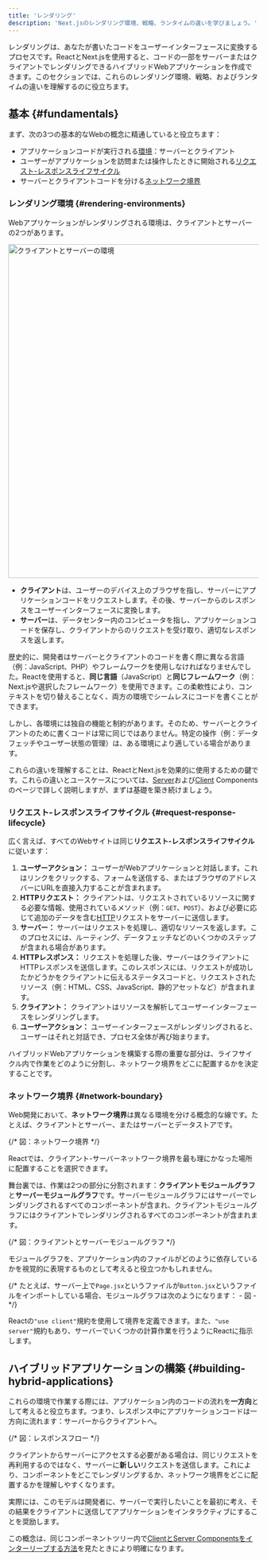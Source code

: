 ```yaml
---
title: 'レンダリング'
description: 'Next.jsのレンダリング環境、戦略、ランタイムの違いを学びましょう。'
---
```


レンダリングは、あなたが書いたコードをユーザーインターフェースに変換するプロセスです。ReactとNext.jsを使用すると、コードの一部をサーバーまたはクライアントでレンダリングできるハイブリッドWebアプリケーションを作成できます。このセクションでは、これらのレンダリング環境、戦略、およびランタイムの違いを理解するのに役立ちます。

## 基本 {#fundamentals}

まず、次の3つの基本的なWebの概念に精通していると役立ちます：

- アプリケーションコードが実行される[環境](#rendering-environments)：サーバーとクライアント
- ユーザーがアプリケーションを訪問または操作したときに開始される[リクエスト-レスポンスライフサイクル](#request-response-lifecycle)
- サーバーとクライアントコードを分ける[ネットワーク境界](#network-boundary)

### レンダリング環境 {#rendering-environments}

Webアプリケーションがレンダリングされる環境は、クライアントとサーバーの2つがあります。

<Image
  alt="クライアントとサーバーの環境"
  srcLight="/docs/light/client-and-server-environments.png"
  srcDark="/docs/dark/client-and-server-environments.png"
  width="1600"
  height="672"
/>

- **クライアント**は、ユーザーのデバイス上のブラウザを指し、サーバーにアプリケーションコードをリクエストします。その後、サーバーからのレスポンスをユーザーインターフェースに変換します。
- **サーバー**は、データセンター内のコンピュータを指し、アプリケーションコードを保存し、クライアントからのリクエストを受け取り、適切なレスポンスを返します。

歴史的に、開発者はサーバーとクライアントのコードを書く際に異なる言語（例：JavaScript、PHP）やフレームワークを使用しなければなりませんでした。Reactを使用すると、**同じ言語**（JavaScript）と**同じフレームワーク**（例：Next.jsや選択したフレームワーク）を使用できます。この柔軟性により、コンテキストを切り替えることなく、両方の環境でシームレスにコードを書くことができます。

しかし、各環境には独自の機能と制約があります。そのため、サーバーとクライアントのために書くコードは常に同じではありません。特定の操作（例：データフェッチやユーザー状態の管理）は、ある環境により適している場合があります。

これらの違いを理解することは、ReactとNext.jsを効果的に使用するための鍵です。これらの違いとユースケースについては、[Server](/docs/app/building-your-application/rendering/server-components)および[Client](/docs/app/building-your-application/rendering/client-components) Componentsのページで詳しく説明しますが、まずは基礎を築き続けましょう。

### リクエスト-レスポンスライフサイクル {#request-response-lifecycle}

広く言えば、すべてのWebサイトは同じ**リクエスト-レスポンスライフサイクル**に従います：

1. **ユーザーアクション：** ユーザーがWebアプリケーションと対話します。これはリンクをクリックする、フォームを送信する、またはブラウザのアドレスバーにURLを直接入力することが含まれます。
2. **HTTPリクエスト：** クライアントは、リクエストされているリソースに関する必要な情報、使用されているメソッド（例：`GET`、`POST`）、および必要に応じて追加のデータを含む[HTTP](https://developer.mozilla.org/docs/Web/HTTP)リクエストをサーバーに送信します。
3. **サーバー：** サーバーはリクエストを処理し、適切なリソースを返します。このプロセスには、ルーティング、データフェッチなどのいくつかのステップが含まれる場合があります。
4. **HTTPレスポンス：** リクエストを処理した後、サーバーはクライアントにHTTPレスポンスを送信します。このレスポンスには、リクエストが成功したかどうかをクライアントに伝えるステータスコードと、リクエストされたリソース（例：HTML、CSS、JavaScript、静的アセットなど）が含まれます。
5. **クライアント：** クライアントはリソースを解析してユーザーインターフェースをレンダリングします。
6. **ユーザーアクション：** ユーザーインターフェースがレンダリングされると、ユーザーはそれと対話でき、プロセス全体が再び始まります。

ハイブリッドWebアプリケーションを構築する際の重要な部分は、ライフサイクル内で作業をどのように分割し、ネットワーク境界をどこに配置するかを決定することです。

### ネットワーク境界 {#network-boundary}

Web開発において、**ネットワーク境界**は異なる環境を分ける概念的な線です。たとえば、クライアントとサーバー、またはサーバーとデータストアです。

{/* 図：ネットワーク境界 */}

Reactでは、クライアント-サーバーネットワーク境界を最も理にかなった場所に配置することを選択できます。

舞台裏では、作業は2つの部分に分割されます：**クライアントモジュールグラフ**と**サーバーモジュールグラフ**です。サーバーモジュールグラフにはサーバーでレンダリングされるすべてのコンポーネントが含まれ、クライアントモジュールグラフにはクライアントでレンダリングされるすべてのコンポーネントが含まれます。

{/* 図：クライアントとサーバーモジュールグラフ */}

モジュールグラフを、アプリケーション内のファイルがどのように依存しているかを視覚的に表現するものとして考えると役立つかもしれません。

{/* たとえば、サーバー上で`Page.jsx`というファイルが`Button.jsx`というファイルをインポートしている場合、モジュールグラフは次のようになります： - 図 - */}

Reactの`"use client"`規約を使用して境界を定義できます。また、`"use server"`規約もあり、サーバーでいくつかの計算作業を行うようにReactに指示します。

## ハイブリッドアプリケーションの構築 {#building-hybrid-applications}

これらの環境で作業する際には、アプリケーション内のコードの流れを**一方向**として考えると役立ちます。つまり、レスポンス中にアプリケーションコードは一方向に流れます：サーバーからクライアントへ。

{/* 図：レスポンスフロー */}

クライアントからサーバーにアクセスする必要がある場合は、同じリクエストを再利用するのではなく、サーバーに**新しい**リクエストを送信します。これにより、コンポーネントをどこでレンダリングするか、ネットワーク境界をどこに配置するかを理解しやすくなります。

実際には、このモデルは開発者に、サーバーで実行したいことを最初に考え、その結果をクライアントに送信してアプリケーションをインタラクティブにすることを奨励します。

この概念は、同じコンポーネントツリー内で[ClientとServer Componentsをインターリーブする方法](/docs/app/building-your-application/rendering/composition-patterns)を見たときにより明確になります。
